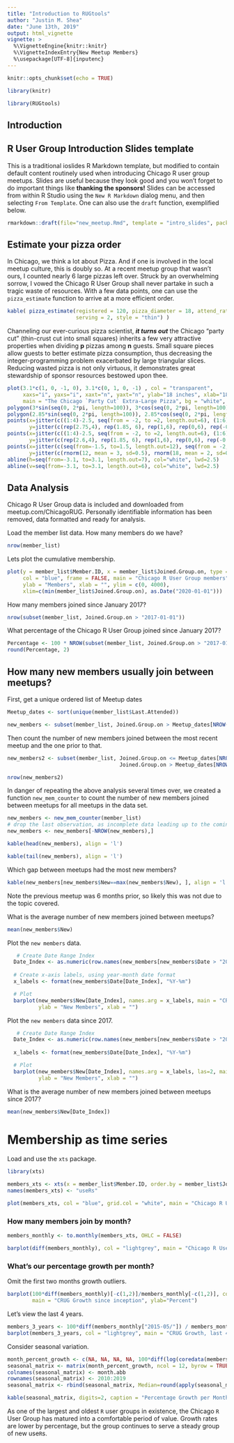 ```yaml
---
title: "Introduction to RUGtools"
author: "Justin M. Shea"
date: "June 13th, 2019"
output: html_vignette
vignette: >
  %\VignetteEngine{knitr::knitr}
  %\VignetteIndexEntry{New Meetup Members}
  %\usepackage[UTF-8]{inputenc}
---
```


```r
knitr::opts_chunk$set(echo = TRUE)

library(knitr)

library(RUGtools)
```

## Introduction



## R User Group Introduction Slides template

This is a traditional ioslides R Markdown template, but modified to contain default content routinely used when introducing Chicago R user group meetups.
Slides are useful because they look good and you won't forget to do important things
like **thanking the sponsors!** Slides can be accessed from within R Studio 
using the `New R Markdown` dialog menu, and then selecting `From Template`. 
One can also use the `draft` function, exemplified below.

```r
rmarkdown::draft(file="new_meetup.Rmd", template = "intro_slides", package="RUGtools")
```

## Estimate your pizza order

In Chicago, we think a lot about Pizza. And if one is involved in the local meetup 
culture, this is doubly so. At a recent meetup group that wasn't ours, I counted 
nearly 6 large pizzas left over. Struck by an overwhelming sorrow, I vowed the 
Chicago R User Group shall never partake in such a tragic waste of resources. 
With a few data points, one can use the `pizza_estimate` function to arrive at
a more efficient order.

```r
kable( pizza_estimate(registered = 120, pizza_diameter = 18, attend_rate = 0.57, 
                      serving = 2, style = "thin") )

```
 
Channeling our ever-curious pizza scientist, _**it turns out**_ the Chicago
"party cut" (thin-crust cut into small squares) inherits a few very attractive 
properties when dividing **p** pizzas among **n** guests. Small square pieces allow 
guests to better estimate pizza consumption, thus decreasing the integer-programming 
problem exacerbated by large triangular slices. Reducing wasted pizza is not only 
virtuous, it demonstrates great stewardship of sponsor resources bestowed upon thee.

```r
plot(3.1*c(1, 0, -1, 0), 3.1*c(0, 1, 0, -1) , col = "transparent",
     xaxs="i", yaxs="i", xaxt="n", yaxt="n", ylab="18 inches", xlab="18 inches", 
     main = "The Chicago `Party Cut` Extra-Large Pizza", bg = "white", axes = 0)
polygon(3*sin(seq(0, 2*pi, length=100)), 3*cos(seq(0, 2*pi, length=100)), border = "goldenrod2", lwd=6, col = "lightgoldenrod1")
polygon(2.85*sin(seq(0, 2*pi, length=100)), 2.85*cos(seq(0, 2*pi, length=100)), border = "goldenrod1", lwd=16, col = "lightgoldenrod1")
points(x=jitter(c((1:4)-2.5, seq(from = -2, to =2, length.out=6), (1:6)-3.5, (1:6)-3.5, seq(from = -2, to =2, length.out=6), (1:4)-2.5), factor = 2), 
       y=jitter(c(rep(2.75,4), rep(1.85, 6), rep(1,6), rep(0,6), rep(-0.85, 6), rep(-1.75,4))-0.5, factor=1), pch=19, cex=4, col="red")
points(x=jitter(c((1:4)-2.5, seq(from = -2, to =2, length.out=6), (1:6)-3.5, (1:6)-3.5, seq(from = -2, to =2, length.out=6), (1:4)-2.5), factor = 2), 
       y=jitter(c(rep(2.6,4), rep(1.85, 6), rep(1,6), rep(0,6), rep(-0.85, 6), rep(-1.6,4))-0.5, factor = 2), pch="`", cex=4, col="darkgreen")
points(x=jitter(c(seq(from=-1.5, to=1.5, length.out=12), seq(from = -2, to =2, length.out=18), seq(from=-3, to=3, length.out=24), seq(from=-3, to=3, length.out=24), seq(from = -2, to =2, length.out=18), seq(from=-1.5, to=1.5, length.out=12)), factor = 2), 
       y=jitter(c(rnorm(12, mean = 3, sd=0.5), rnorm(18, mean = 2, sd=0.5), rnorm(24, mean = 1, sd=0.5), rnorm(24, mean = 0, sd=0.5), rnorm(18, mean = -1, sd=0.5), rnorm(12, mean = -2, sd=0.5))-0.5, factor=2), pch=".", cex=1.5, col="black")
abline(h=seq(from=-3.1, to=3.1, length.out=7), col="white", lwd=2.5)
abline(v=seq(from=-3.1, to=3.1, length.out=6), col="white", lwd=2.5)
```
 


## Data Analysis

Chicago R User Group data is included and downloaded from meetup.com/ChicagoRUG.
Personally identifiable information has been removed, data formatted and ready for analysis.

Load the member list data. 
How many members do we have?

```r
nrow(member_list)
```

Lets plot the cumulative membership.

```r
plot(y = member_list$Member.ID, x = member_list$Joined.Group.on, type = "l", lwd=2, 
     col = "blue", frame = FALSE, main = "Chicago R User Group members", 
     ylab = "Members", xlab = "", ylim = c(0, 4000), 
     xlim=c(min(member_list$Joined.Group.on), as.Date("2020-01-01")))
```

How many members joined since January 2017?

```r
nrow(subset(member_list, Joined.Group.on > "2017-01-01"))
```
What percentage of the Chicago R User Group joined since January 2017?

```r
Percentage <- 100 * NROW(subset(member_list, Joined.Group.on > "2017-01-01")) / NROW(member_list)
round(Percentage, 2)
```


## How many new members usually join between meetups? 

First, get a unique ordered list of Meetup dates

```r
Meetup_dates <- sort(unique(member_list$Last.Attended))

new_members <- subset(member_list, Joined.Group.on > Meetup_dates[NROW(Meetup_dates)])
```
 
Then count the number of new members joined between the most recent meetup and the one prior to that.

```r
new_members2 <- subset(member_list, Joined.Group.on <= Meetup_dates[NROW(Meetup_dates)] &
                                    Joined.Group.on > Meetup_dates[NROW(Meetup_dates)-1])

nrow(new_members2)
```

In danger of repeating the above analysis several times over, we created a function `new_mem_counter` to count the number of new members joined between meetups for 
all meetups in the data set.

```r
new_members <- new_mem_counter(member_list)
# drop the last observation, as incomplete data leading up to the coming meetup.
new_members <- new_members[-NROW(new_members),]

kable(head(new_members), align = 'l')

kable(tail(new_members), align = 'l')
```

Which gap between meetups had the most new members?
 
```r
kable(new_members[new_members$New==max(new_members$New), ], align = 'l')
```

Note the previous meetup was 6 months prior, so likely this was not due to the topic covered.

What is the average number of new members joined between meetups?
 
```r
mean(new_members$New)
```

Plot the `new members` data.

```r
   # Create Date Range Index
  Date_Index <- as.numeric(row.names(new_members[new_members$Date > "2010-01-01" & new_members$Date <= Sys.Date(),]))
  
  # Create x-axis labels, using year-month date format
  x_labels <- format(new_members$Date[Date_Index], "%Y-%m")

  # Plot
  barplot(new_members$New[Date_Index], names.arg = x_labels, main = "CRUG members, joined between meetups",  
          ylab = "New Members", xlab = "")
```

Plot the `new members` data since 2017.

```r
   # Create Date Range Index
  Date_Index <- as.numeric(row.names(new_members[new_members$Date > "2017-01-01" & new_members$Date <= Sys.Date(),]))
  
  x_labels <- format(new_members$Date[Date_Index], "%Y-%m")

  # Plot
  barplot(new_members$New[Date_Index], names.arg = x_labels, las=2, main = "CRUG members, joined between meetups",  
          ylab = "New Members", xlab = "")
```
 
What is the average number of new members joined between meetups since 2017?
 
```r
mean(new_members$New[Date_Index])
```


#  Membership as time series

Load and use the `xts` package.

```r
library(xts)

members_xts <- xts(x = member_list$Member.ID, order.by = member_list$Joined.Group.on)
names(members_xts) <- "useRs"

plot(members_xts, col = "blue", grid.col = "white", main = "Chicago R User Group members by join date")
```

### How many members join by month?

```r
members_monthly <- to.monthly(members_xts, OHLC = FALSE)

barplot(diff(members_monthly), col = "lightgrey", main = "Chicago R User Group, new members by month")
```

### What's our percentage growth per month?

Omit the first two months growth outliers. 

```r
barplot(100*diff(members_monthly)[-c(1,2)]/members_monthly[-c(1,2)], col = "lightgrey",
        main = "CRUG Growth since inception", ylab="Percent")
```

Let's view the last 4 years.

```r
members_3_years <- 100*diff(members_monthly["2015-05/"]) / members_monthly["2015-05/"]
barplot(members_3_years, col = "lightgrey", main = "CRUG Growth, last 4 years", ylab="Percent")
```

Consider seasonal variation.

```r
month_percent_growth <- c(NA, NA, NA, NA, 100*diff(log(coredata(members_monthly))), NA, NA, NA, NA, NA, NA, NA)
seasonal_matrix <- matrix(month_percent_growth, ncol = 12, byrow = TRUE)
colnames(seasonal_matrix) <- month.abb
rownames(seasonal_matrix) <- 2010:2019
seasonal_matrix <- rbind(seasonal_matrix, Median=round(apply(seasonal_matrix, 2, median, na.rm=TRUE), 2))

kable(seasonal_matrix, digits=2, caption = "Percentage Growth per Month")
```

As one of the largest and oldest `R` user groups in existence, the Chicago `R` User Group has matured into a comfortable period of value. Growth rates are lower by percentage, but the group continues to serve a steady group of new use`R`s.
